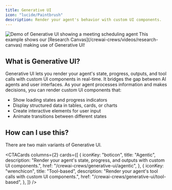 ```yaml
---
title: Generative UI
icon: "lucide/Paintbrush"
description: Render your agent's behavior with custom UI components.
---
```



<Frame>
  <img
    src="https://cdn.copilotkit.ai/docs/copilotkit/images/coagents/AgenticGenerativeUI.gif"
    className="my-0"
    alt="Demo of Generative UI showing a meeting scheduling agent"
  />
</Frame>

<Callout>
  This example shows our [Research Canvas](/crewai-crews/videos/research-canvas)
  making use of Generative UI!
</Callout>

## What is Generative UI?

Generative UI lets you render your agent's state, progress, outputs, and tool calls with custom UI components in real-time. It bridges the gap between AI
agents and user interfaces. As your agent processes information and makes decisions, you can render custom UI components that:

- Show loading states and progress indicators
- Display structured data in tables, cards, or charts
- Create interactive elements for user input
- Animate transitions between different states

## How can I use this?

There are two main variants of Generative UI.

<CTACards
  columns={2}
  cards={[
    {
      iconKey: "boticon",
      title: "Agentic",
      description:
        "Render your agent's state, progress, and outputs with custom UI components.",
      href: "/crewai-crews/generative-ui/agentic",
    },
    {
      iconKey: "wrenchicon",
      title: "Tool-based",
      description: "Render your agent's tool calls with custom UI components.",
      href: "/crewai-crews/generative-ui/tool-based",
    },
  ]}
/>
